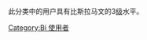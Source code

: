 {{Empty category}}
此分类中的用户具有比斯拉马文的3[[Wikipedia:巴別#開始使用巴別語言模板|级]]水平。

[[Category:Bi_使用者|Category:Bi 使用者]]